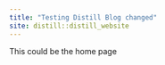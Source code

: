 ```yaml
---
title: "Testing Distill Blog changed"
site: distill::distill_website
---
```


This could be the home page

